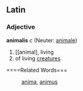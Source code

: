 ==Latin==
===Adjective===
'''animalis''' ''c'' (Neuter: [[animale]])

#[[animal], living
#of living [[creature]]s
====Related Words===
:[[anima]], [[animus]]